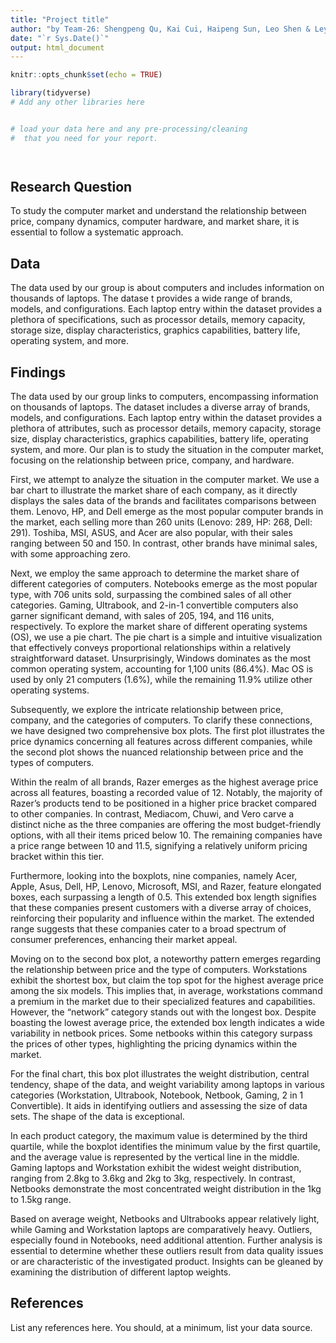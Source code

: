 ```yaml
---
title: "Project title"
author: "by Team-26: Shengpeng Qu, Kai Cui, Haipeng Sun, Leo Shen & Leyuan Wen"
date: "`r Sys.Date()`"
output: html_document
---
```


```r
knitr::opts_chunk$set(echo = TRUE)
```


```r
library(tidyverse)
# Add any other libraries here



```


```r
# load your data here and any pre-processing/cleaning 
#  that you need for your report.




```


## Research Question

To study the computer market and understand the relationship between price, company dynamics, computer hardware, and market share, it is essential to follow a systematic approach.




## Data

The data used by our group is about computers and includes information on thousands of laptops. The datase t provides a wide range of brands, models, and configurations. Each laptop entry within the dataset provides a plethora of specifications, such as processor details, memory capacity, storage size, display characteristics, graphics capabilities, battery life, operating system, and more.




## Findings

The data used by our group links to computers, encompassing information on thousands of laptops. The dataset includes a diverse array of brands, models, and configurations. Each laptop entry within the dataset provides a plethora of attributes, such as processor details, memory capacity, storage size, display characteristics, graphics capabilities, battery life, operating system, and more. Our plan is to study the situation in the computer market, focusing on the relationship between price, company, and hardware.

First, we attempt to analyze the situation in the computer market. We use a bar chart to illustrate the market share of each company, as it directly displays the sales data of the brands and facilitates comparisons between them. Lenovo, HP, and Dell emerge as the most popular computer brands in the market, each selling more than 260 units (Lenovo: 289, HP: 268, Dell: 291). Toshiba, MSI, ASUS, and Acer are also popular, with their sales ranging between 50 and 150. In contrast, other brands have minimal sales, with some approaching zero.

Next, we employ the same approach to determine the market share of different categories of computers. Notebooks emerge as the most popular type, with 706 units sold, surpassing the combined sales of all other categories. Gaming, Ultrabook, and 2-in-1 convertible computers also garner significant demand, with sales of 205, 194, and 116 units, respectively. To explore the market share of different operating systems (OS), we use a pie chart. The pie chart is a simple and intuitive visualization that effectively conveys proportional relationships within a relatively straightforward dataset. Unsurprisingly, Windows dominates as the most common operating system, accounting for 1,100 units (86.4%). Mac OS is used by only 21 computers (1.6%), while the remaining 11.9% utilize other operating systems.

Subsequently, we explore the intricate relationship between price, company, and the categories of computers. To clarify these connections, we have designed two comprehensive box plots. The first plot illustrates the price dynamics concerning all features across different companies, while the second plot shows the nuanced relationship between price and the types of computers.

Within the realm of all brands, Razer emerges as the highest average price across all features, boasting a recorded value of 12. Notably, the majority of Razer's products tend to be positioned in a higher price bracket compared to other companies. In contrast, Mediacom, Chuwi, and Vero carve a distinct niche as the three companies are offering the most budget-friendly options, with all their items priced below 10. The remaining companies have a price range between 10 and 11.5, signifying a relatively uniform pricing bracket within this tier.

Furthermore, looking into the boxplots, nine companies, namely Acer, Apple, Asus, Dell, HP, Lenovo, Microsoft, MSI, and Razer, feature elongated boxes, each surpassing a length of 0.5. This extended box length signifies that these companies present customers with a diverse array of choices, reinforcing their popularity and influence within the market. The extended range suggests that these companies cater to a broad spectrum of consumer preferences, enhancing their market appeal.

Moving on to the second box plot, a noteworthy pattern emerges regarding the relationship between price and the type of computers. Workstations exhibit the shortest box, but claim the top spot for the highest average price among the six models. This implies that, in average, workstations command a premium in the market due to their specialized features and capabilities. However, the "network" category stands out with the longest box. Despite boasting the lowest average price, the extended box length indicates a wide variability in netbook prices. Some netbooks within this category surpass the prices of other types, highlighting the pricing dynamics within the market.

For the final chart, this box plot illustrates the weight distribution, central tendency, shape of the data, and weight variability among laptops in various categories (Workstation, Ultrabook, Notebook, Netbook, Gaming, 2 in 1 Convertible). It aids in identifying outliers and assessing the size of data sets. The shape of the data is exceptional.

In each product category, the maximum value is determined by the third quartile, while the boxplot identifies the minimum value by the first quartile, and the average value is represented by the vertical line in the middle. Gaming  laptops and Workstation exhibit the widest weight distribution, ranging from 2.8kg to 3.6kg and 2kg to 3kg, respectively. In contrast, Netbooks demonstrate the most concentrated weight distribution in the 1kg to 1.5kg range.

Based on average weight, Netbooks and Ultrabooks appear relatively light, while Gaming and Workstation laptops are comparatively heavy. Outliers, especially found in Notebooks, need additional attention. Further analysis is essential to determine whether these outliers result from data quality issues or are characteristic of the investigated product. Insights can be gleaned by examining the distribution of different laptop weights.






## References

List any references here. You should, at a minimum, list your data source.



